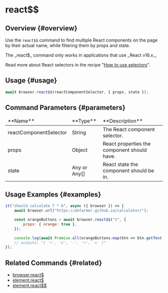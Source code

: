 
# react$$

## Overview {#overview}

Use the `react$$` command to find multiple React components on the page by their actual name, while filtering them by props and state.

<Admonition type="warning">
The _react$_ command only works in applications that use _React v16.x._

Read more about React selectors in the recipe "[How to use selectors][how-to-use-selectors]".

</Admonition>

## Usage {#usage}

```javascript
await browser.react$$(reactComponentSelector, { props, state });
```

## Command Parameters {#parameters}

<table>
<thead>
<tr><td>**Name**</td><td>**Type**</td><td>**Description**</td></tr>
</thead>
<tbody>
<tr><td>reactComponentSelector</td><td>String</td><td>The React component selector.</td></tr>
<tr><td>props</td><td>Object</td><td>React properties the component should have.</td></tr>
<tr><td>state</td><td>Any or Any[]</td><td>React state the component should be in.</td></tr>

</tbody>
</table>

## Usage Examples {#examples}

```javascript
it("should calculate 7 * 6", async ({ browser }) => {
    await browser.url("https://ahfarmer.github.io/calculator/");

    const orangeButtons = await browser.react$$("t", {
        props: { orange: true },
    });

    console.log(await Promise.all(orangeButtons.map(btn => btn.getText())));
    // outputs: "[ '÷', 'x', '-', '+', '=' ]"
});
```

## Related Commands {#related}

-   [browser.react$](../reactDollar)
-   [element.react$](../../element/reactDollar)
-   [element.react$$](../../element/reactDollarDollar)

[how-to-use-selectors]: https://webdriver.io/docs/selectors
